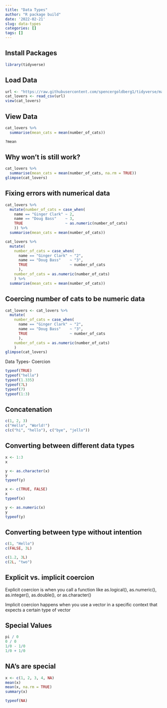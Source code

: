 ```yaml
---
title: "Data Types"
author: "R package build"
date: '2022-02-21'
slug: data-types
categories: []
tags: []
---
```


## Install Packages 
```r
library(tidyverse)
```

## Load Data
```r
url <- "https://raw.githubusercontent.com/spencergoldberg1/tidyverse/main/cat-lovers.csv"
cat_lovers <- read_csv(url)
view(cat_lovers)
```
## View Data
```r
cat_lovers %>%
  summarise(mean_cats = mean(number_of_cats))

?mean
```
## Why won't is still work?
```r
cat_lovers %>%
  summarise(mean_cats = mean(number_of_cats, na.rm = TRUE))
glimpse(cat_lovers)
```
## Fixing errors with numerical data
```r
cat_lovers %>%
  mutate(number_of_cats = case_when(
    name == "Ginger Clark" ~ 2,
    name == "Doug Bass"    ~ 3,
    TRUE                   ~ as.numeric(number_of_cats)
    )) %>%
  summarise(mean_cats = mean(number_of_cats))

```
```r
cat_lovers %>%
  mutate(
    number_of_cats = case_when(
      name == "Ginger Clark" ~ "2",
      name == "Doug Bass"    ~ "3",
      TRUE                   ~ number_of_cats
      ),
    number_of_cats = as.numeric(number_of_cats)
    ) %>%
  summarise(mean_cats = mean(number_of_cats))
```
## Coercing number of cats to be numeric data
```r
cat_lovers <- cat_lovers %>%
  mutate(
    number_of_cats = case_when(
      name == "Ginger Clark" ~ "2",
      name == "Doug Bass"    ~ "3",
      TRUE                   ~ number_of_cats
      ),
    number_of_cats = as.numeric(number_of_cats)
    )
glimpse(cat_lovers)
```
Data Types- Coercion
```r
typeof(TRUE)
typeof("hello")
typeof(1.335)
typeof(7L)
typeof(7)
typeof(1:3)
```
## Concatenation
```r
c(1, 2, 3)
c("Hello", "World!")
c(c("hi", "hello"), c("bye", "jello"))
```

## Converting between different data types
```r
x <- 1:3
x
```
```r
y <- as.character(x)
y
typeof(y)
```

```r
x <- c(TRUE, FALSE)
x
typeof(x)
```
```r
y <- as.numeric(x)
y
typeof(y)
```

## Converting between type without intention
```r
c(1, "Hello")
c(FALSE, 3L)
```
```r
c(1.2, 3L)
c(2L, "two")
```
## Explicit vs. implicit coercion
Explicit coercion is when you call a function like as.logical(), as.numeric(), as.integer(), as.double(), or as.character()

Implicit coercion happens when you use a vector in a specific context that expects a certain type of vector

## Special Values
```r
pi / 0
0 / 0
1/0 - 1/0
1/0 + 1/0
```
## NA's are special
```r
x <- c(1, 2, 3, 4, NA)
mean(x)
mean(x, na.rm = TRUE)
summary(x)
```
```r
typeof(NA)
```


